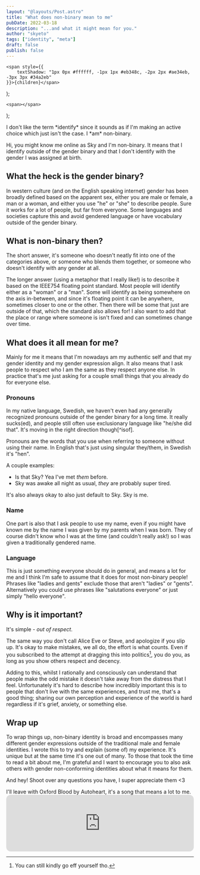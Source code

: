 ```yaml
---
layout: "@layouts/Post.astro"
title: "What does non-binary mean to me"
pubDate: 2022-03-18
description: "...and what it might mean for you."
author: "skyeto"
tags: ["identity", "meta"]
draft: false
publish: false
---
```



    <span style={{
        textShadow: "1px 0px #ffffff, -1px 1px #eb348c, -2px 2px #ae34eb, -3px 3px #34a2eb"
    }}>{children}</span>
);

    <span></span>
);


<aside>I don't like the term *identify* since it sounds as if I'm making an active choice which just isn't the case. I *am* non-binary.</aside>

Hi, you might know me online as Sky and I'm non-binary. It means that I identify outside of the gender binary and that I don't identify with the gender I was assigned at birth.

## What the heck is the gender binary?
In western culture (and on the English speaking internet) gender has been broadly defined based on the apparent sex, either you are male or female, a man or a woman, and either you use "he" or "she" to describe people. Sure it works for a lot of people, but far from everyone. Some languages and societies capture this and avoid gendered language or have vocabulary outside of the gender binary.


## What is non-binary then?
The short answer, it's someone who doesn't neatly fit into one of the categories above, or someone who blends them together, or someone who doesn't identify with any gender at all.

The longer answer (using a metaphor that I really like!) is to describe it based on the IEEE754 floating point standard. Most people will identify either as a "woman" or a "man". Some will identify as being somewhere on the axis in-between, and since it's floating point it can be anywhere, sometimes closer to one or the other. Then there will be some that just are outside of that, which the standard also allows for! I also want to add that the place or range where someone is isn't fixed and can sometimes change over time.


## What does it all mean for me?
Mainly for me it means that I'm nowadays am my authentic self and that my gender identity and my gender expression align. It also means that I ask people to respect who I am the same as they respect anyone else. In practice that's me just asking for a couple small things that you already do for everyone else. 

### Pronouns
<aside>In my native language, Swedish, we haven't even had any generally recognized pronouns outside of the gender binary for a long time. It really sucks(ed), and people still often use exclusionary language like "he/she did that". It's moving in the right direction though[^isof].</aside>

Pronouns are the words that you use when referring to someone without using their name. In English that's just using singular they/them, in Swedish it's "hen".

A couple examples:
* Is that Sky? Yea I've met <Rainbow>*them*</Rainbow> before.
* Sky was awake all night as usual, <Rainbow>*they*</Rainbow> are probably super tired.

It's also always okay to also just default to Sky. Sky is me.

### Name
One part is also that I ask people to use my name, even if you might have known me by the name I was given by my parents when I was born. They of course didn't know who I was at the time (and couldn't really ask!) so I was given a traditionally gendered name.

### Language
This is just something everyone should do in general, and means a lot for me and I think I'm safe to assume that it does for most non-binary people! Phrases like "ladies and gents" exclude those that aren't "ladies" or "gents". Alternatively you could use phrases like "salutations everyone" or just simply "hello everyone". 


## Why is it important?
It's simple - *out of <Rainbow>respect</Rainbow>*. 

The same way you don't call Alice Eve or Steve, and apologize if you slip up. It's okay to make mistakes, we all do, the effort is what counts. Even if you subscribed to the attempt at dragging this into politics[^eff], you do you, as long as you show others respect and decency.

Adding to this, whilst I rationally and consciously can understand that people make the odd mistake it doesn't take away from the distress that I feel. Unfortunately it's hard to describe how incredibly important this is to people that don't live with the same experiences, and trust me, that's a good thing; sharing our own perception and experience of the world is hard regardless if it's grief, anxiety, or something else.

## Wrap up
To wrap things up, non-binary identity is broad and encompasses many different gender expressions outside of the traditional male and female identities. I wrote this to try and explain (some of) my experience. It's unique but at the same time it's one out of many. To those that took the time to read a bit about me, I'm grateful and I want to encourage you to also ask others with gender non-conforming identities about what it means for them.

And hey! Shoot over any questions you have, I super appreciate them \<3 

I'll leave with Oxford Blood by Autoheart, it's a song that means a lot to me.
<DNT client:only="react" source="Spotify"><iframe style="border-radius:12px" src="https://open.spotify.com/embed/track/22QEjVbpCDaQ9Um0lijImS?utm_source=generator" width="100%" height="152" frameBorder="0" allowfullscreen="" allow="autoplay; clipboard-write; encrypted-media; fullscreen; picture-in-picture" loading="lazy"></iframe></DNT>

[^isof]: For example, the government authority *Institutet för språk och folkminnen* (Institute for Language and Folklore) explicitly tells people to "*Respect individuals choice of pronouns - if you know that the person prefers certain pronouns you should use them, it can be he, she, they, or something else.*" [Source (in Swedish)](https://www.isof.se/stod-och-sprakrad/spraktjanster/klarsprakshjalpen/skriv-klarsprak/tank-pa-dina-lasare/fordjupning-tank-pa-dina-lasare/anvand-inkluderande-sprak)

[^eff]: You can still kindly go eff yourself tho.
